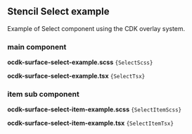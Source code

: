 
<Meta title="OVHcloud Component Development Kit/examples/Stencil/Select/Usage" />

## Stencil Select example

Example of Select component using the CDK overlay system.

### main component

**ocdk-surface-select-example.scss**
<code className="language-css" filename="ocdk-surface-select-example.scss">{SelectScss}</code>

**ocdk-surface-select-example.tsx**
<code className="language-ts" filename="ocdk-surface-select-example.tsx">{SelectTsx}</code>

### item sub component

**ocdk-surface-select-item-example.scss**
<code className="language-css" filename="ocdk-surface-select-item-example.scss">{SelectItemScss}</code>

**ocdk-surface-select-item-example.tsx**
<code className="language-ts" filename="ocdk-surface-select-item-example.tsx">{SelectItemTsx}</code>
